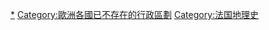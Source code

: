 [[Category:法國行政區劃|*]]
[[Category:歐洲各國已不存在的行政區劃|Category:歐洲各國已不存在的行政區劃]]
[[Category:法国地理史|Category:法国地理史]]